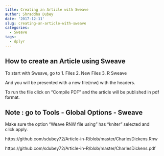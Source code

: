 ```yaml
---
title: Creating an Article with Sweave
author: Shraddha Dubey
date: '2017-12-11'
slug: creating-an-article-with-sweave
categories:
  - Sweave
tags:
  - dplyr
---
```


## How to create an Article using Sweave

To start with Sweave, go to 
1. Files
2. New Files
3. R Sweave

And you will be presented with a new file(rnw) with the headers.

To run the file click on "Compile PDF" and the article will be published in pdf format.

## Note : go to Tools - Global Options - Sweave 
 Make sure the option "Weave RNW file using " has "kniter" selected and click apply.

https://github.com/sdubey72/Article-in-R/blob/master/CharlesDickens.Rnw

https://github.com/sdubey72/Article-in-R/blob/master/CharlesDickens.pdf
